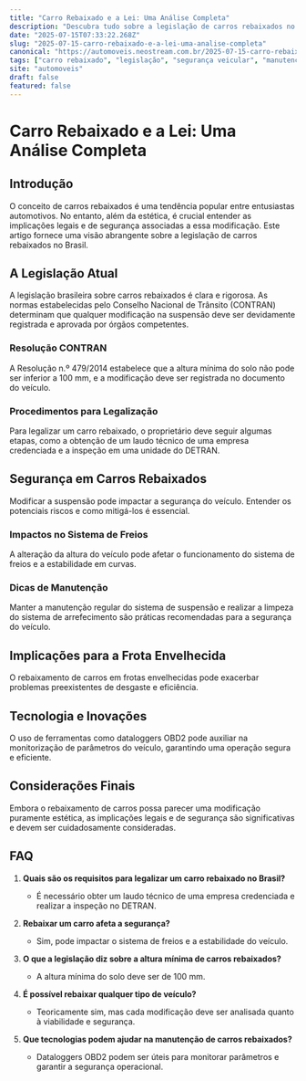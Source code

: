 ```yaml
---
title: "Carro Rebaixado e a Lei: Uma Análise Completa"
description: "Descubra tudo sobre a legislação de carros rebaixados no Brasil, incluindo implicações legais, segurança e dicas de manutenção."
date: "2025-07-15T07:33:22.268Z"
slug: "2025-07-15-carro-rebaixado-e-a-lei-uma-analise-completa"
canonical: "https://automoveis.neostream.com.br/2025-07-15-carro-rebaixado-e-a-lei-uma-analise-completa"
tags: ["carro rebaixado", "legislação", "segurança veicular", "manutenção automotiva", "dicas automotivas"]
site: "automoveis"
draft: false
featured: false
---
```


# Carro Rebaixado e a Lei: Uma Análise Completa

## Introdução
O conceito de carros rebaixados é uma tendência popular entre entusiastas automotivos. No entanto, além da estética, é crucial entender as implicações legais e de segurança associadas a essa modificação. Este artigo fornece uma visão abrangente sobre a legislação de carros rebaixados no Brasil.

## A Legislação Atual
A legislação brasileira sobre carros rebaixados é clara e rigorosa. As normas estabelecidas pelo Conselho Nacional de Trânsito (CONTRAN) determinam que qualquer modificação na suspensão deve ser devidamente registrada e aprovada por órgãos competentes.

### Resolução CONTRAN
A Resolução n.º 479/2014 estabelece que a altura mínima do solo não pode ser inferior a 100 mm, e a modificação deve ser registrada no documento do veículo.

### Procedimentos para Legalização
Para legalizar um carro rebaixado, o proprietário deve seguir algumas etapas, como a obtenção de um laudo técnico de uma empresa credenciada e a inspeção em uma unidade do DETRAN.

## Segurança em Carros Rebaixados
Modificar a suspensão pode impactar a segurança do veículo. Entender os potenciais riscos e como mitigá-los é essencial.

### Impactos no Sistema de Freios
A alteração da altura do veículo pode afetar o funcionamento do sistema de freios e a estabilidade em curvas.

### Dicas de Manutenção
Manter a manutenção regular do sistema de suspensão e realizar a limpeza do sistema de arrefecimento são práticas recomendadas para a segurança do veículo.

## Implicações para a Frota Envelhecida
O rebaixamento de carros em frotas envelhecidas pode exacerbar problemas preexistentes de desgaste e eficiência.

## Tecnologia e Inovações
O uso de ferramentas como dataloggers OBD2 pode auxiliar na monitorização de parâmetros do veículo, garantindo uma operação segura e eficiente.

## Considerações Finais
Embora o rebaixamento de carros possa parecer uma modificação puramente estética, as implicações legais e de segurança são significativas e devem ser cuidadosamente consideradas.

## FAQ

1. **Quais são os requisitos para legalizar um carro rebaixado no Brasil?**
   - É necessário obter um laudo técnico de uma empresa credenciada e realizar a inspeção no DETRAN.

2. **Rebaixar um carro afeta a segurança?**
   - Sim, pode impactar o sistema de freios e a estabilidade do veículo.

3. **O que a legislação diz sobre a altura mínima de carros rebaixados?**
   - A altura mínima do solo deve ser de 100 mm.

4. **É possível rebaixar qualquer tipo de veículo?**
   - Teoricamente sim, mas cada modificação deve ser analisada quanto à viabilidade e segurança.

5. **Que tecnologias podem ajudar na manutenção de carros rebaixados?**
   - Dataloggers OBD2 podem ser úteis para monitorar parâmetros e garantir a segurança operacional.